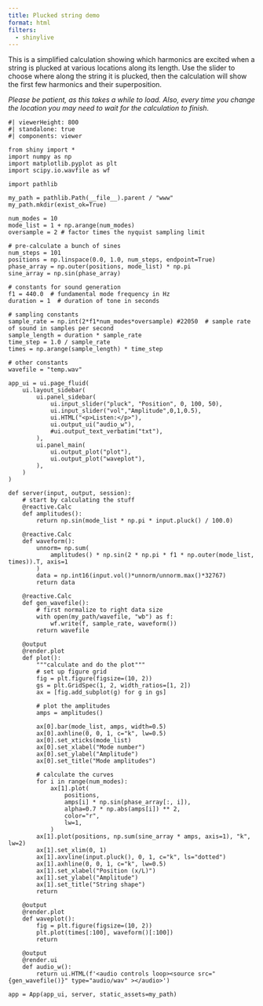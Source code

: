 ```yaml
---
title: Plucked string demo
format: html
filters:
  - shinylive
---
```


This is a simplified calculation showing which harmonics are excited when a string is plucked at various locations along its length.  Use the slider to choose where along the string it is plucked, then the calculation will show the first few harmonics and their superposition.

*Please be patient, as this takes a while to load.  Also, every time you change the location you may need to wait for the calculation to finish.*

```shinylive-python
#| viewerHeight: 800
#| standalone: true
#| components: viewer

from shiny import *
import numpy as np
import matplotlib.pyplot as plt
import scipy.io.wavfile as wf

import pathlib

my_path = pathlib.Path(__file__).parent / "www"
my_path.mkdir(exist_ok=True)

num_modes = 10
mode_list = 1 + np.arange(num_modes)
oversample = 2 # factor times the nyquist sampling limit

# pre-calculate a bunch of sines
num_steps = 101
positions = np.linspace(0.0, 1.0, num_steps, endpoint=True)
phase_array = np.outer(positions, mode_list) * np.pi
sine_array = np.sin(phase_array)

# constants for sound generation
f1 = 440.0  # fundamental mode frequency in Hz
duration = 1  # duration of tone in seconds

# sampling constants
sample_rate = np.int(2*f1*num_modes*oversample) #22050  # sample rate of sound in samples per second
sample_length = duration * sample_rate
time_step = 1.0 / sample_rate
times = np.arange(sample_length) * time_step

# other constants
wavefile = "temp.wav"

app_ui = ui.page_fluid(
    ui.layout_sidebar(
        ui.panel_sidebar(
            ui.input_slider("pluck", "Position", 0, 100, 50),
            ui.input_slider("vol","Amplitude",0,1,0.5),
            ui.HTML("<p>Listen:</p>"),
            ui.output_ui("audio_w"),
            #ui.output_text_verbatim("txt"),
        ),
        ui.panel_main(
            ui.output_plot("plot"),
            ui.output_plot("waveplot"),
        ),
    )
)

def server(input, output, session):
    # start by calculating the stuff
    @reactive.Calc
    def amplitudes():
        return np.sin(mode_list * np.pi * input.pluck() / 100.0)

    @reactive.Calc
    def waveform():
        unnorm= np.sum(
            amplitudes() * np.sin(2 * np.pi * f1 * np.outer(mode_list, times)).T, axis=1
        )
        data = np.int16(input.vol()*unnorm/unnorm.max()*32767)
        return data

    @reactive.Calc
    def gen_wavefile():
        # first normalize to right data size
        with open(my_path/wavefile, "wb") as f:
            wf.write(f, sample_rate, waveform())
        return wavefile

    @output
    @render.plot
    def plot():
        """calculate and do the plot"""
        # set up figure grid
        fig = plt.figure(figsize=(10, 2))
        gs = plt.GridSpec(1, 2, width_ratios=[1, 2])
        ax = [fig.add_subplot(g) for g in gs]

        # plot the amplitudes
        amps = amplitudes()

        ax[0].bar(mode_list, amps, width=0.5)
        ax[0].axhline(0, 0, 1, c="k", lw=0.5)
        ax[0].set_xticks(mode_list)
        ax[0].set_xlabel("Mode number")
        ax[0].set_ylabel("Amplitude")
        ax[0].set_title("Mode amplitudes")

        # calculate the curves
        for i in range(num_modes):
            ax[1].plot(
                positions,
                amps[i] * np.sin(phase_array[:, i]),
                alpha=0.7 * np.abs(amps[i]) ** 2,
                color="r",
                lw=1,
            )
        ax[1].plot(positions, np.sum(sine_array * amps, axis=1), "k", lw=2)
        ax[1].set_xlim(0, 1)
        ax[1].axvline(input.pluck(), 0, 1, c="k", ls="dotted")
        ax[1].axhline(0, 0, 1, c="k", lw=0.5)
        ax[1].set_xlabel("Position (x/L)")
        ax[1].set_ylabel("Amplitude")
        ax[1].set_title("String shape")
        return

    @output
    @render.plot
    def waveplot():
        fig = plt.figure(figsize=(10, 2))
        plt.plot(times[:100], waveform()[:100])
        return

    @output
    @render.ui
    def audio_w():
        return ui.HTML(f'<audio controls loop><source src="{gen_wavefile()}" type="audio/wav" ></audio>')
        
app = App(app_ui, server, static_assets=my_path)

```
